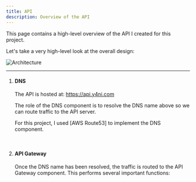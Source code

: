 ```yaml
---
title: API
description: Overview of the API
---
```


This page contains a high-level overview of the API I created for this
project.

Let's take a very high-level look at the overall design:

![Architecture](../../../assets/arch.png)

---


<Steps>

1. #### DNS

   The API is hosted at: https://api.y4ni.com

   The role of the DNS component is to resolve the DNS name above so
   we can route traffic to the API server.

   For this project, I used [AWS Route53] to implement the
   DNS component.

   <br />

2. #### API Gateway

   Once the DNS name has been resolved, the traffic is routed to the
   API Gateway component. This performs several important functions:

   <LinkCard
     title="Authentication"
     description="Go to authentication page"
     href="../../decisions/decisions/"
   />

   <LinkCard
     title="Usage Restrictions"
     description="Go to an overview of usage restrictions"
     href="../../decisions/decisions/"
   />

   <br />

</Steps>
